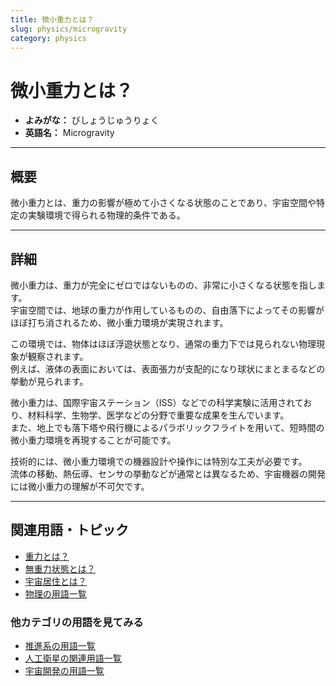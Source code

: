 ```yaml
---
title: 微小重力とは？
slug: physics/microgravity
category: physics
---
```



<Head>
  <script type="application/ld+json">
    {`{
      "@context": "https://schema.org",
      "@type": "DefinedTerm",
      "name": "微小重力とは？",
      "inDefinedTermSet": "https://www.space-portal.org",
      "termCode": "physics/microgravity",
      "description": "微小重力とは、重力の影響が極めて小さくなる状態のことであり、宇宙空間や特定の実験環境で得られる物理的条件である。",
      "url": "https://www.space-portal.org/docs/physics/microgravity"
    }`}
  </script>
</Head>

# 微小重力とは？

- **よみがな：** びしょうじゅうりょく  
- **英語名：** Microgravity  

---

## 概要

微小重力とは、重力の影響が極めて小さくなる状態のことであり、宇宙空間や特定の実験環境で得られる物理的条件である。

---

## 詳細

微小重力は、重力が完全にゼロではないものの、非常に小さくなる状態を指します。  
宇宙空間では、地球の重力が作用しているものの、自由落下によってその影響がほぼ打ち消されるため、微小重力環境が実現されます。  

この環境では、物体はほぼ浮遊状態となり、通常の重力下では見られない物理現象が観察されます。  
例えば、液体の表面においては、表面張力が支配的になり球状にまとまるなどの挙動が見られます。  

微小重力は、国際宇宙ステーション（ISS）などでの科学実験に活用されており、材料科学、生物学、医学などの分野で重要な成果を生んでいます。  
また、地上でも落下塔や飛行機によるパラボリックフライトを用いて、短時間の微小重力環境を再現することが可能です。  

技術的には、微小重力環境での機器設計や操作には特別な工夫が必要です。  
流体の移動、熱伝導、センサの挙動などが通常とは異なるため、宇宙機器の開発には微小重力の理解が不可欠です。

---

## 関連用語・トピック

- [重力とは？](physics/gravity)
- [無重力状態とは？](physics/zero-gravity)
- [宇宙居住とは？](environment/space-habitation)
- [物理の用語一覧](category/physics)

### 他カテゴリの用語を見てみる

- [推進系の用語一覧](category/propulsion)
- [人工衛星の関連用語一覧](category/satellite)
- [宇宙開発の用語一覧](category/glossary)
